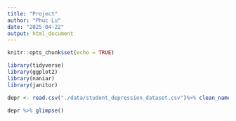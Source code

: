 ```yaml
---
title: "Project"
author: "Phuc Lu"
date: "2025-04-22"
output: html_document
---
```


```r
knitr::opts_chunk$set(echo = TRUE)
```

```r
library(tidyverse)
library(ggplot2)
library(naniar)
library(janitor)
```

```r
depr <- read.csv("./data/student_depression_dataset.csv")%>% clean_names()
```

```r
depr %>% glimpse()
```


```r

```




